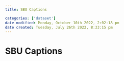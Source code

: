 ```yaml
---
title: SBU Captions

categories: ['dataset']
date modified: Monday, October 10th 2022, 2:02:18 pm
date created: Tuesday, July 26th 2022, 8:33:15 pm
---
```


# SBU Captions




